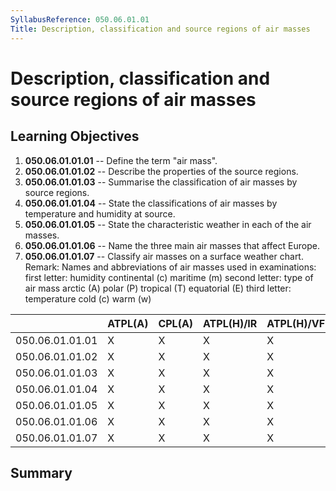 ```yaml
---
SyllabusReference: 050.06.01.01
Title: Description, classification and source regions of air masses
---
```


# Description, classification and source regions of air masses

## Learning Objectives

1.  **050.06.01.01.01** -- Define the term "air mass".
2.  **050.06.01.01.02** -- Describe the properties of the source regions.
3.  **050.06.01.01.03** -- Summarise the classification of air masses by source
    regions.
4.  **050.06.01.01.04** -- State the classifications of air masses by temperature
    and humidity at source.
5.  **050.06.01.01.05** -- State the characteristic weather in each of the air
    masses.
6.  **050.06.01.01.06** -- Name the three main air masses that affect Europe.
7.  **050.06.01.01.07** -- Classify air masses on a surface weather chart.
    Remark: Names and abbreviations of air masses used in examinations: first
    letter: humidity continental (c) maritime (m) second letter: type of air mass
    arctic (A) polar (P) tropical (T) equatorial (E) third letter: temperature
    cold (c) warm (w)

|                 | ATPL(A) | CPL(A) | ATPL(H)/IR | ATPL(H)/VFR | CPL(H) | IR  | CBIR(A) |
| --------------- | ------- | ------ | ---------- | ----------- | ------ | --- | ------- |
| 050.06.01.01.01 | X       | X      | X          | X           | X      | X   | X       |
| 050.06.01.01.02 | X       | X      | X          | X           | X      | X   | X       |
| 050.06.01.01.03 | X       | X      | X          | X           | X      | X   | X       |
| 050.06.01.01.04 | X       | X      | X          | X           | X      | X   | X       |
| 050.06.01.01.05 | X       | X      | X          | X           | X      | X   | X       |
| 050.06.01.01.06 | X       | X      | X          | X           | X      | X   | X       |
| 050.06.01.01.07 | X       | X      | X          | X           | X      | X   | X       |

## Summary
